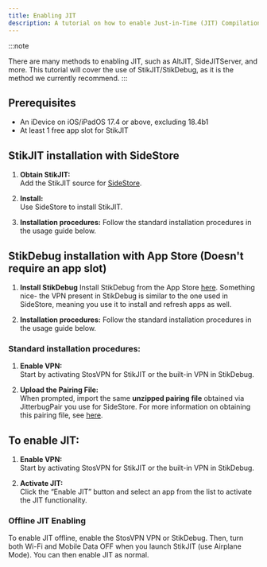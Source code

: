 ```yaml
---
title: Enabling JIT
description: A tutorial on how to enable Just-in-Time (JIT) Compilation for apps that require it.
---
```


:::note

There are many methods to enabling JIT, such as AltJIT, SideJITServer, and more. This tutorial will cover the use of StikJIT/StikDebug, as it is the method we currently recommend.
:::

## Prerequisites
* An iDevice on iOS/iPadOS 17.4 or above, excluding 18.4b1
* At least 1 free app slot for StikJIT

## StikJIT installation with SideStore
   
1. **Obtain StikJIT:**  
   Add the StikJIT source for [SideStore](https://tinyurl.com/SideStoreStikJIT).

2. **Install:**  
   Use SideStore to install StikJIT.

3. **Installation procedures:**
   Follow the standard installation procedures in the usage guide below.

## StikDebug installation with App Store (Doesn't require an app slot)

1. **Install StikDebug**
   Install StikDebug from the App Store [here](https://apps.apple.com/us/app/stikdebug/id6744045754). Something nice- the VPN present in StikDebug is similar to the one used in SideStore, meaning you use it to install and refresh apps as well.

2. **Installation procedures:**
   Follow the standard installation procedures in the usage guide below.

### Standard installation procedures:

1. **Enable VPN:**  
   Start by activating StosVPN for StikJIT or the built-in VPN in StikDebug.

2. **Upload the Pairing File:**  
   When prompted, import the same **unzipped pairing file** obtained via JitterbugPair you use for SideStore. For more information on obtaining this pairing file, see [here](installation/pairing-file).

## To enable JIT:

1. **Enable VPN:**  
   Start by activating StosVPN for StikJIT or the built-in VPN in StikDebug.
   
2. **Activate JIT:**  
   Click the “Enable JIT” button and select an app from the list to activate the JIT functionality.

### Offline JIT Enabling
To enable JIT offline, enable the StosVPN VPN or StikDebug. Then, turn both Wi-Fi and Mobile Data OFF when you launch StikJIT (use Airplane Mode). You can then enable JIT as normal.
